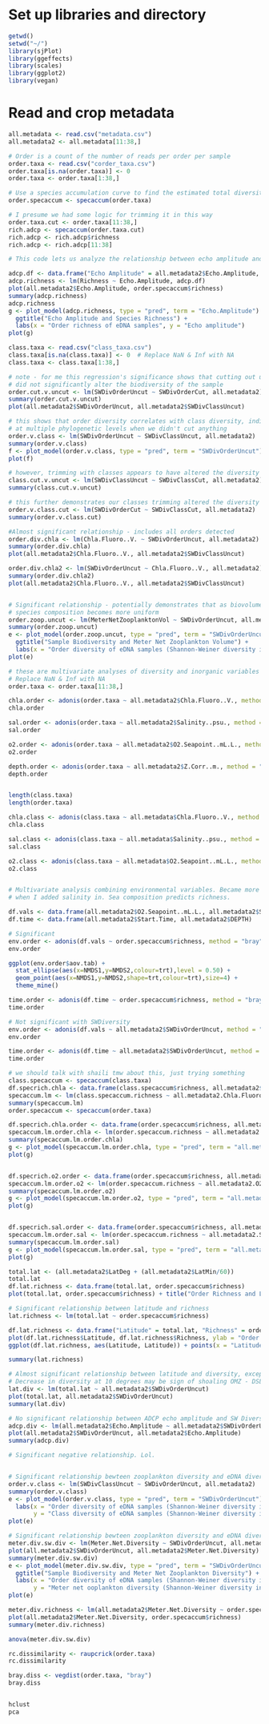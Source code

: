
# Set up libraries and directory
```r
getwd()
setwd("~/")
library(sjPlot)
library(ggeffects)
library(scales)
library(ggplot2)
library(vegan)
```


# Read and crop metadata
```r
all.metadata <- read.csv("metadata.csv")
all.metadata2 <- all.metadata[11:38,]

# Order is a count of the number of reads per order per sample
order.taxa <- read.csv("corder_taxa.csv")
order.taxa[is.na(order.taxa)] <- 0  
order.taxa <- order.taxa[1:38,]

# Use a species accumulation curve to find the estimated total diversity
order.specaccum <- specaccum(order.taxa)

# I presume we had some logic for trimming it in this way
order.taxa.cut <- order.taxa[11:38,]
rich.adcp <- specaccum(order.taxa.cut)
rich.adcp <- rich.adcp$richness
rich.adcp <- rich.adcp[11:38]
```

```r
# This code lets us analyze the relationship between echo amplitude and richness

adcp.df <- data.frame("Echo Amplitude" = all.metadata2$Echo.Amplitude, "Richness" = order.specaccum$richness)
adcp.richness <- lm(Richness ~ Echo.Amplitude, adcp.df)
plot(all.metadata2$Echo.Amplitude, order.specaccum$richness)
summary(adcp.richness)
adcp.richness
g <- plot_model(adcp.richness, type = "pred", term = "Echo.Amplitude") + 
  ggtitle("Echo Amplitude and Species Richness") + 
  labs(x = "Order richness of eDNA samples", y = "Echo amplitude")
plot(g)

class.taxa <- read.csv("class_taxa.csv")
class.taxa[is.na(class.taxa)] <- 0  # Replace NaN & Inf with NA
class.taxa <- class.taxa[1:38,]

# note - for me this regression's significance shows that cutting out unlikely species 
# did not significantly alter the biodiversity of the sample
order.cut.v.uncut <- lm(SWDivOrderUncut ~ SWDivOrderCut, all.metadata2)
summary(order.cut.v.uncut)
plot(all.metadata2$SWDivOrderUncut, all.metadata2$SWDivClassUncut)

```

```r
# this shows that order diversity correlates with class diversity, indicating diversity holds pretty strongly
# at multiple phylogenetic levels when we didn't cut anything
order.v.class <- lm(SWDivOrderUncut ~ SWDivClassUncut, all.metadata2)
summary(order.v.class)
f <- plot_model(order.v.class, type = "pred", term = "SWDivOrderUncut") + ggtitle(title = "Shannon-Weiner Diversity Index of Classes versus Shannon-Weiner Diversity of Orders", y = "Shannon-Weiner diversity of classes")
plot(f)

# however, trimming with classes appears to have altered the diversity measured pretty significantly
class.cut.v.uncut <- lm(SWDivClassUncut ~ SWDivClassCut, all.metadata2)
summary(class.cut.v.uncut) 

# this further demonstrates our classes trimming altered the diversity of samples pretty strongly. rip
order.v.class.cut <- lm(SWDivOrderCut ~ SWDivClassCut, all.metadata2)
summary(order.v.class.cut)

#Almost significant relationship - includes all orders detected
order.div.chla <- lm(Chla.Fluoro..V. ~ SWDivOrderUncut, all.metadata2)
summary(order.div.chla)
plot(all.metadata2$Chla.Fluoro..V., all.metadata2$SWDivClassUncut)

order.div.chla2 <- lm(SWDivOrderUncut ~ Chla.Fluoro..V., all.metadata2)
summary(order.div.chla2) 
plot(all.metadata2$Chla.Fluoro..V., all.metadata2$SWDivClassUncut)


# Significant relationship - potentially demonstrates that as biovolume increases,
# species composition becomes more uniform
order.zoop.uncut <- lm(MeterNetZooplanktonVol ~ SWDivOrderUncut, all.metadata2)
summary(order.zoop.uncut)
e <- plot_model(order.zoop.uncut, type = "pred", term = "SWDivOrderUncut") + 
  ggtitle("Sample Biodiversity and Meter Net Zooplankton Volume") + 
  labs(x = "Order diversity of eDNA samples (Shannon-Weiner diversity index)", y = "Meter net zooplankton volume (mL)")
plot(e)
```

```r
# these are multivariate analyses of diversity and inorganic variables - not finding anything significant 
# Replace NaN & Inf with NA
order.taxa <- order.taxa[11:38,]

chla.order <- adonis(order.taxa ~ all.metadata2$Chla.Fluoro..V., method = "bray")
chla.order

sal.order <- adonis(order.taxa ~ all.metadata2$Salinity..psu., method = "bray")
sal.order

o2.order <- adonis(order.taxa ~ all.metadata2$O2.Seapoint..mL.L., method = "bray")
o2.order

depth.order <- adonis(order.taxa ~ all.metadata2$Z.Corr..m., method = "bray")
depth.order


length(class.taxa)
length(order.taxa)

chla.class <- adonis(class.taxa ~ all.metadata$Chla.Fluoro..V., method = "bray")
chla.class

sal.class <- adonis(class.taxa ~ all.metadata$Salinity..psu., method = "bray")
sal.class

o2.class <- adonis(class.taxa ~ all.metadata$O2.Seapoint..mL.L., method = "bray")
o2.class


# Multivariate analysis combining environmental variables. Became more significant
# when I added salinity in. Sea composition predicts richness. 

df.vals <- data.frame(all.metadata2$O2.Seapoint..mL.L., all.metadata2$Sal..psu.)
df.time <- data.frame(all.metadata2$Start.Time, all.metadata2$DEPTH)

# Significant
env.order <- adonis(df.vals ~ order.specaccum$richness, method = "bray")
env.order

ggplot(env.order$aov.tab) + 
  stat_ellipse(aes(x=NMDS1,y=NMDS2,colour=trt),level = 0.50) +
  geom_point(aes(x=NMDS1,y=NMDS2,shape=trt,colour=trt),size=4) + 
  theme_mine()

time.order <- adonis(df.time ~ order.specaccum$richness, method = "bray")
time.order

# Not significant with SWDiversity
env.order <- adonis(df.vals ~ all.metadata2$SWDivOrderUncut, method = "bray")
env.order

time.order <- adonis(df.time ~ all.metadata2$SWDivOrderUncut, method = "bray")
time.order
```

```r
# we should talk with shaili tmw about this, just trying something
class.specaccum <- specaccum(class.taxa)
df.specrich.chla <- data.frame(class.specaccum$richness, all.metadata2$Chla.Fluoro..V.)
specaccum.lm <- lm(class.specaccum.richness ~ all.metadata2.Chla.Fluoro..V., df.specrich.chla)
summary(specaccum.lm)
order.specaccum <- specaccum(order.taxa)

df.specrich.chla.order <- data.frame(order.specaccum$richness, all.metadata2$Chla.Fluoro..V.)
specaccum.lm.order.chla <- lm(order.specaccum.richness ~ all.metadata2.Chla.Fluoro..V., df.specrich.chla.order)
summary(specaccum.lm.order.chla)
g <- plot_model(specaccum.lm.order.chla, type = "pred", term = "all.metadata2.Chla.Fluoro..V.") + ggtitle("Chlorophyll-a concentration and Order Richness") + labs(x = "Chlorophyll-a concentration", y = "Order diversity (Shannon-Weiner diversity index)") + ggplot(adcp.df, aes(x = Echo.Amplitude, y = Richness)) + geom_point()
plot(g)


df.specrich.o2.order <- data.frame(order.specaccum$richness, all.metadata2$O2.Seapoint..mL.L.)
specaccum.lm.order.o2 <- lm(order.specaccum.richness ~ all.metadata2.O2.Seapoint..mL.L., df.specrich.o2.order)
summary(specaccum.lm.order.o2)
g <- plot_model(specaccum.lm.order.o2, type = "pred", term = "all.metadata2.O2.Seapoint..mL.L.") + ggtitle("Oxygen Concentration and Order Richness") + labs(x = "Oxygen concentration (mL/L)", y = "Order richness")
plot(g)


df.specrich.sal.order <- data.frame(order.specaccum$richness, all.metadata2$Sal..psu.)
specaccum.lm.order.sal <- lm(order.specaccum.richness ~ all.metadata2.Sal..psu., df.specrich.sal.order)
summary(specaccum.lm.order.sal)
g <- plot_model(specaccum.lm.order.sal, type = "pred", term = "all.metadata2.Sal..psu.") + ggtitle("Salinity and Order Richness") + labs(x = "Salinity (psu)", y = "Order richness")
plot(g)

total.lat <- (all.metadata2$LatDeg + (all.metadata2$LatMin/60))
total.lat
df.lat.richness <- data.frame(total.lat, order.specaccum$richness)
plot(total.lat, order.specaccum$richness) + title("Order Richness and Latitude")

# Significant relationship between latitude and richness
lat.richness <- lm(total.lat ~ order.specaccum$richness)

df.lat.richness <- data.frame("Latitude" = total.lat, "Richness" = order.specaccum$richness)
plot(df.lat.richness$Latitude, df.lat.richness$Richness, ylab = "Order Richness", xlab = "Latitude") + title("Order Richness and Latitude") 
ggplot(df.lat.richness, aes(Latitude, Latitude)) + points(x = "Latitude")

summary(lat.richness)

# Almost significant relationship between latitude and diversity, except for few outliers
# Decrease in diversity at 10 degrees may be sign of shoaling OMZ - DSL team noticed similar trends
lat.div <- lm(total.lat ~ all.metadata2$SWDivOrderUncut)
plot(total.lat, all.metadata2$SWDivOrderUncut)
summary(lat.div)

# No significant relationship between ADCP echo amplitude and SW Diversity
adcp.div <- lm(all.metadata2$Echo.Amplitude ~ all.metadata2$SWDivOrderUncut)
plot(all.metadata2$SWDivOrderUncut, all.metadata2$Echo.Amplitude)
summary(adcp.div)

# Significant negative relationship. Lol.


# Significant relationship bewteen zooplankton diversity and eDNA diversity
order.v.class <- lm(SWDivClassUncut ~ SWDivOrderUncut, all.metadata2)
summary(order.v.class)
e <- plot_model(order.v.class, type = "pred", term = "SWDivOrderUncut") +
  labs(x = "Order diversity of eDNA samples (Shannon-Weiner diversity index)", 
       y = "Class diversity of eDNA samples (Shannon-Weiner diversity index)")
plot(e)

# Significant relationship bewteen zooplankton diversity and eDNA diversity
meter.div.sw.div <- lm(Meter.Net.Diversity ~ SWDivOrderUncut, all.metadata2)
plot(all.metadata2$SWDivOrderUncut, all.metadata2$Meter.Net.Diversity)
summary(meter.div.sw.div)
e <- plot_model(meter.div.sw.div, type = "pred", term = "SWDivOrderUncut") + 
  ggtitle("Sample Biodiversity and Meter Net Zooplankton Diversity") + 
  labs(x = "Order diversity of eDNA samples (Shannon-Weiner diversity index)", 
       y = "Meter net ooplankton diversity (Shannon-Weiner diversity index)")
plot(e)

meter.div.richness <- lm(all.metadata2$Meter.Net.Diversity ~ order.specaccum$richness)
plot(all.metadata2$Meter.Net.Diversity, order.specaccum$richness)
summary(meter.div.richness)

anova(meter.div.sw.div)

rc.dissimilarity <- raupcrick(order.taxa)
rc.dissimilarity

bray.diss <- vegdist(order.taxa, "bray")
bray.diss


hclust
pca
```
